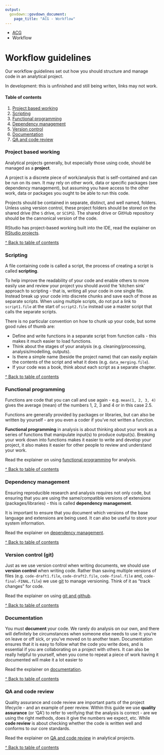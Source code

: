 ```yaml
---
output: 
  govdown::govdown_document:
    page_title: "ACG - Workflow"
---
```


::: {.breadcrumbs}
* [ACG](index.html)
* Workflow
:::

# Workflow guidelines

::: {.lead-para}
Our workflow guidelines set out how you should structure and manage code in an analytical project.
:::

::: {.warning}
In development: this is unfinished and still being writen, links may not work.
:::

#### Table of contents
1. [Project based working](#project-based-working)
1. [Scripting](#scripting)
1. [Functional programming](#functional-programming)
1. [Dependency management](#dependency-management)
1. [Version control](#version-control-git)
1. [Documentation](#documentation)
1. [QA and code review](#qa-and-code-review)

### Project based working

Analytical projects generally, but especially those using code, should be managed as a **project**.

A project is a discrete piece of work/analysis that is self-contained and can be run on its own. It may rely on other work, data or specific packages (see dependency management), but assuming you have access to the other work, data or packages you ought to be able to run this code.

Projects should be contained in separate, distinct, and well named, folders. Unless using version control, these project folders should be stored on the shared drive (the `S` drive, or `SCSPS`). The shared drive or GitHub repository should be the cannonical version of the code.

RStudio has project-based working built into the IDE, read the explainer on [RStudio projects](workflow-rsprojects.html).

::: {.small-para}
[\^ Back to table of contents](#table-of-contents)
:::

### Scripting

A file containing code is called a script, the process of creating a script is called **scripting**.

To help improve the readability of your code and enable others to more easily use and review your project you should avoid the 'kitchen sink' approach to scripting - that is, writing all your code in one single file. Instead break up your code into discrete chunks and save each of those as separate scripts. When using multiple scripts, do not put a link to `script1.file` at the start of `script2.file` instead use a master script that calls the separate scripts.

There is no particular convention on how to chunk up your code, but some good rules of thumb are:

* Define and write functions in a separate script from function calls - this makes it much easier to load functions.
* Think about the stages of your analysis (e.g. cleaning/processing, analysis/modelling, outputs).
* Is there a simple name (beside the project name) that can easily explain the contents of the script and what it does (e.g. `data_merging.file`).
* If your code was a book, think about each script as a separate chapter.

::: {.small-para}
[\^ Back to table of contents](#table-of-contents)
:::

### Functional programming

Functions are code that you can call and use again - e.g. `mean(1, 2, 3, 4)` gives the average (mean) of the numbers 1, 2, 3 and 4 or in this case 2.5.

Functions are generally provided by packages or libraries, but can also be written by yourself - are you even a coder if you've not written a function.

**Functional programming** in analysis is about thinking about your work as a series of functions that manipulate input(s) to produce output(s). Breaking your work down into functions makes it easier to write and develop your project, it also makes it easier for other people to review and understand your work.

Read the explainer on using [functional programming](workflow-programming.html) for analysis.

::: {.small-para}
[\^ Back to table of contents](#table-of-contents)
:::

### Dependency management

Ensuring reproducible research and analysis requires not only code, but ensuring that you are using the same/compatible versions of extensions (packages/libraries) - this is called **dependency management**.

It is important to ensure that you document which versions of the base language and extensions are being used. It can also be useful to store your system information.

Read the explainer on [dependency management](workflow-dependencies.html).

::: {.small-para}
[\^ Back to table of contents](#table-of-contents)
:::

### Version control (git)

Just as we use version control when writing documents, we should use **version control** when writing code. Rather than saving multiple versions of files (e.g. `code-draft1.file`, `code-draft2.file`, `code-final.file` and, `code-final-FINAL.file`) we use [git](https://git-scm.com/) to manage versioning. Think of it as "track changes" for code.

Read the explainer on using [git and github](workflow-git.html).

::: {.small-para}
[\^ Back to table of contents](#table-of-contents)
:::

### Documentation

You must **document** your code. We rarely do analysis on our own, and there will definitely be circumstances when someone else needs to use it: you're on leave or off sick, or you've moved on to another team. Documentation ensures that it is easy to follow what the code you write does, and is essential if you are collaborating on a project with others. It can also be really helpful to yourself, when you come to repeat a piece of work having it documented will make it a lot easier to 

Read the explainer on [documentation](workflow-documentation.html).

::: {.small-para}
[\^ Back to table of contents](#table-of-contents)
:::

### QA and code review

Quality assurance and code review are important parts of the project lifecycle - and an example of peer review. Within this guide we use **quality assurance** (or 'QA') to refer to verifying that the analysis is correct - are we using the right methods, does it give the numbers we expect, etc. While **code review** is about checking whether the code is written well and conforms to our core standards.

Read the explainer on [QA and code review](workflow-qa-code.html) in analytical projects.

::: {.small-para}
[\^ Back to table of contents](#table-of-contents)
:::
